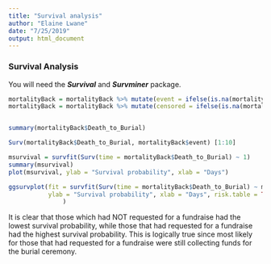 ---
title: "Survival analysis"
author: "Elaine Lwane"
date: "7/25/2019"
output: html_document
---


### Survival Analysis

You will need the **_Survival_** and **_Survminer_** package.

```{r}

mortalityBack = mortalityBack %>% mutate(event = ifelse(is.na(mortalityBack$Burial), yes = 0, no = 1))
mortalityBack = mortalityBack %>% mutate(censored = ifelse(is.na(mortalityBack$Burial), yes = 1, no = 0))


summary(mortalityBack$Death_to_Burial)

Surv(mortalityBack$Death_to_Burial, mortalityBack$event) [1:10]

msurvival = survfit(Surv(time = mortalityBack$Death_to_Burial) ~ 1)
summary(msurvival)
plot(msurvival, ylab = "Survival probability", xlab = "Days")

ggsurvplot(fit = survfit(Surv(time = mortalityBack$Death_to_Burial) ~ mortalityBack$Fundraising, data = mortalityBack), 
           ylab = "Survival probability", xlab = "Days", risk.table = TRUE, palette = "rainbow", legend.labs = c("No", "Yes"), legend.title = "Fundraising"
               )

```




It is clear that those which had NOT requested for a fundraise had the lowest survival probability, while those that had requested for a fundraise had the highest survival probability. This is logically true since most likely for those that had requested for a fundraise were still collecting funds for the burial ceremony.

